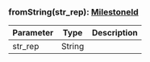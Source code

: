 ### fromString(str_rep): [MilestoneId](#milestoneid)

| Parameter | Type   | Description |
| --------- | ------ | ----------- |
| str_rep   | String |             |
